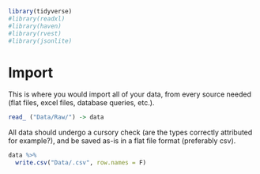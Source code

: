 ```r
library(tidyverse)
#library(readxl)
#library(haven)
#library(rvest)
#library(jsonlite)
```

# Import

This is where you would import all of your data, from every source needed (flat files, excel files, database queries, etc.).

```r
read_ ("Data/Raw/") -> data
```

All data should undergo a cursory check (are the types correctly attributed for example?), and be saved as-is in a flat file format (preferably csv).

```r
data %>%
  write.csv("Data/.csv", row.names = F)
```

